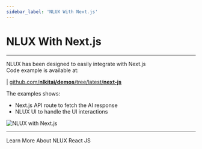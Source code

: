 ```yaml
---
sidebar_label: 'NLUX With Next.js'
---
```



# NLUX With Next.js
---

NLUX has been designed to easily integrate with Next.js<br />
Code example is available at:

| [github.com/**nlkitai/demos**/tree/latest/**next-js**](https://github.com/nlkitai/demos/tree/latest/next-js/nlux-with-app-router)

The examples shows:

* Next.js API route to fetch the AI response
* NLUX UI to handle the UI interactions

![NLUX with Next.js](/images/screens/nlux-next.png)

---

<Link className="learn-more-link button button--secondary" to="/learn/get-started?platform=react-js">Learn More About NLUX React JS</Link>
